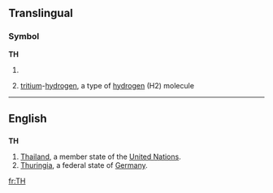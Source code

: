{{also|Th|-th|th'|.th}}
==Translingual==
===Symbol===
'''TH'''
# {{SI-unit|tera|henry|[[electrical inductance]]}}
# {{chemistry}} [[tritium]]-[[hydrogen]], a type of [[hydrogen]] (H2) molecule

----

==English==
==={{abbreviation}}===
'''TH'''
#[[Thailand]], a member state of the [[United Nations]].
#[[Thuringia]], a federal state of [[Germany]].

[[fr:TH]]